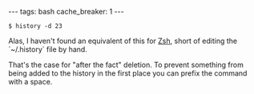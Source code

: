 ---
tags: bash
cache_breaker: 1
---
<pre lang="shell">$ history -d 23</pre>

Alas, I haven't found an equivalent of this for [[Zsh]], short of editing the `~/.history` file by hand.

That's the case for "after the fact" deletion. To prevent something from being added to the history in the first place you can prefix the command with a space.

